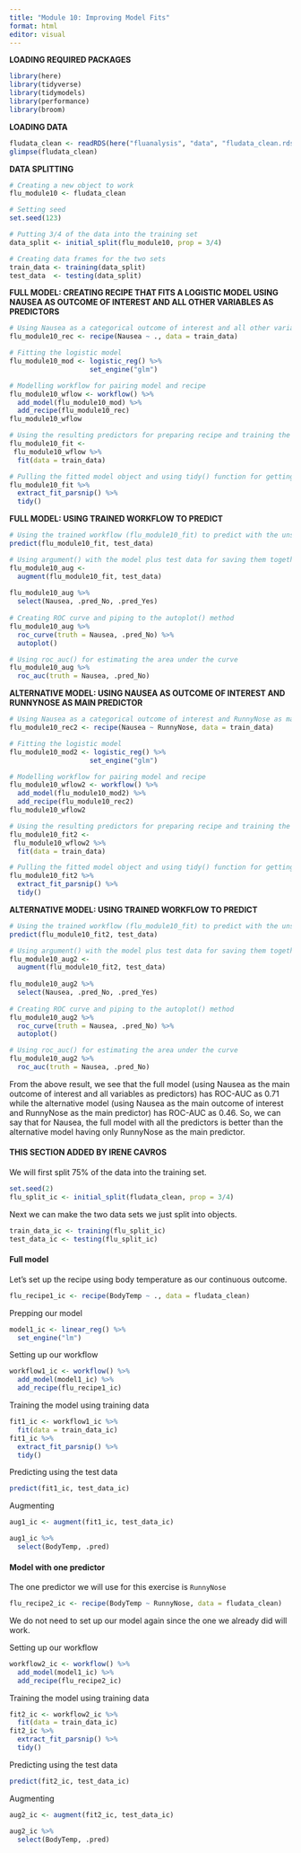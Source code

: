 ```yaml
---
title: "Module 10: Improving Model Fits"
format: html
editor: visual
---
```


**LOADING REQUIRED PACKAGES**

```r
library(here)
library(tidyverse)
library(tidymodels)
library(performance)
library(broom)
```

**LOADING DATA**

```r
fludata_clean <- readRDS(here("fluanalysis", "data", "fludata_clean.rds"))
glimpse(fludata_clean)
```

**DATA SPLITTING**

```r
# Creating a new object to work
flu_module10 <- fludata_clean

# Setting seed
set.seed(123)

# Putting 3/4 of the data into the training set
data_split <- initial_split(flu_module10, prop = 3/4)

# Creating data frames for the two sets
train_data <- training(data_split)
test_data  <- testing(data_split)
```

**FULL MODEL: CREATING RECIPE THAT FITS A LOGISTIC MODEL USING NAUSEA AS OUTCOME OF INTEREST AND ALL OTHER VARIABLES AS PREDICTORS**

```r
# Using Nausea as a categorical outcome of interest and all other variables as predictors
flu_module10_rec <- recipe(Nausea ~ ., data = train_data)

# Fitting the logistic model
flu_module10_mod <- logistic_reg() %>% 
                    set_engine("glm")

# Modelling workflow for pairing model and recipe 
flu_module10_wflow <- workflow() %>% 
  add_model(flu_module10_mod) %>% 
  add_recipe(flu_module10_rec)
flu_module10_wflow

# Using the resulting predictors for preparing recipe and training the model
flu_module10_fit <- 
 flu_module10_wflow %>% 
  fit(data = train_data)

# Pulling the fitted model object and using tidy() function for getting a tidy tibble of model coefficients
flu_module10_fit %>% 
  extract_fit_parsnip() %>% 
  tidy()
```

**FULL MODEL: USING TRAINED WORKFLOW TO PREDICT**

```r
# Using the trained workflow (flu_module10_fit) to predict with the unseen test data
predict(flu_module10_fit, test_data)

# Using argument() with the model plus test data for saving them together
flu_module10_aug <- 
  augment(flu_module10_fit, test_data)
  
flu_module10_aug %>%
  select(Nausea, .pred_No, .pred_Yes)
  
# Creating ROC curve and piping to the autoplot() method
flu_module10_aug %>% 
  roc_curve(truth = Nausea, .pred_No) %>% 
  autoplot()

# Using roc_auc() for estimating the area under the curve 
flu_module10_aug %>% 
  roc_auc(truth = Nausea, .pred_No)
```

**ALTERNATIVE MODEL: USING NAUSEA AS OUTCOME OF INTEREST AND RUNNYNOSE AS MAIN PREDICTOR**

```r
# Using Nausea as a categorical outcome of interest and RunnyNose as main predictor
flu_module10_rec2 <- recipe(Nausea ~ RunnyNose, data = train_data)

# Fitting the logistic model
flu_module10_mod2 <- logistic_reg() %>% 
                    set_engine("glm")

# Modelling workflow for pairing model and recipe 
flu_module10_wflow2 <- workflow() %>% 
  add_model(flu_module10_mod2) %>% 
  add_recipe(flu_module10_rec2)
flu_module10_wflow2

# Using the resulting predictors for preparing recipe and training the model
flu_module10_fit2 <- 
 flu_module10_wflow2 %>% 
  fit(data = train_data)

# Pulling the fitted model object and using tidy() function for getting a tidy tibble of model coefficients
flu_module10_fit2 %>% 
  extract_fit_parsnip() %>% 
  tidy()
```

**ALTERNATIVE MODEL: USING TRAINED WORKFLOW TO PREDICT**

```r
# Using the trained workflow (flu_module10_fit) to predict with the unseen test data
predict(flu_module10_fit2, test_data)

# Using argument() with the model plus test data for saving them together
flu_module10_aug2 <- 
  augment(flu_module10_fit2, test_data)
  
flu_module10_aug2 %>%
  select(Nausea, .pred_No, .pred_Yes)
  
# Creating ROC curve and piping to the autoplot() method
flu_module10_aug2 %>% 
  roc_curve(truth = Nausea, .pred_No) %>% 
  autoplot()

# Using roc_auc() for estimating the area under the curve 
flu_module10_aug2 %>% 
  roc_auc(truth = Nausea, .pred_No)
```

From the above result, we see that the full model (using Nausea as the main outcome of interest and all variables as predictors) has ROC-AUC as 0.71 while the alternative model (using Nausea as the main outcome of interest and RunnyNose as the main predictor) has ROC-AUC as 0.46. So, we can say that for Nausea, the full model with all the predictors is better than the alternative model having only RunnyNose as the main predictor.

#### **THIS SECTION ADDED BY IRENE CAVROS**

We will first split 75% of the data into the training set.

```r
set.seed(2)
flu_split_ic <- initial_split(fludata_clean, prop = 3/4)
```

Next we can make the two data sets we just split into objects.

```r
train_data_ic <- training(flu_split_ic)
test_data_ic <- testing(flu_split_ic)

```

#### Full model

Let's set up the recipe using body temperature as our continuous outcome.

```r
flu_recipe1_ic <- recipe(BodyTemp ~ ., data = fludata_clean)
```

Prepping our model

```r
model1_ic <- linear_reg() %>%
  set_engine("lm")
```

Setting up our workflow

```r
workflow1_ic <- workflow() %>%
  add_model(model1_ic) %>%
  add_recipe(flu_recipe1_ic)
```

Training the model using training data

```r
fit1_ic <- workflow1_ic %>%
  fit(data = train_data_ic)
fit1_ic %>%
  extract_fit_parsnip() %>%
  tidy()
```

Predicting using the test data

```r
predict(fit1_ic, test_data_ic)
```

Augmenting

```r
aug1_ic <- augment(fit1_ic, test_data_ic)

aug1_ic %>%
  select(BodyTemp, .pred)

```

#### Model with one predictor

The one predictor we will use for this exercise is `RunnyNose`

```r
flu_recipe2_ic <- recipe(BodyTemp ~ RunnyNose, data = fludata_clean)
```

We do not need to set up our model again since the one we already did will work.

Setting up our workflow

```r
workflow2_ic <- workflow() %>%
  add_model(model1_ic) %>%
  add_recipe(flu_recipe2_ic)
```

Training the model using training data

```r
fit2_ic <- workflow2_ic %>%
  fit(data = train_data_ic)
fit2_ic %>%
  extract_fit_parsnip() %>%
  tidy()
```

Predicting using the test data

```r
predict(fit2_ic, test_data_ic)
```

Augmenting

```r
aug2_ic <- augment(fit2_ic, test_data_ic)

aug2_ic %>%
  select(BodyTemp, .pred)
```
